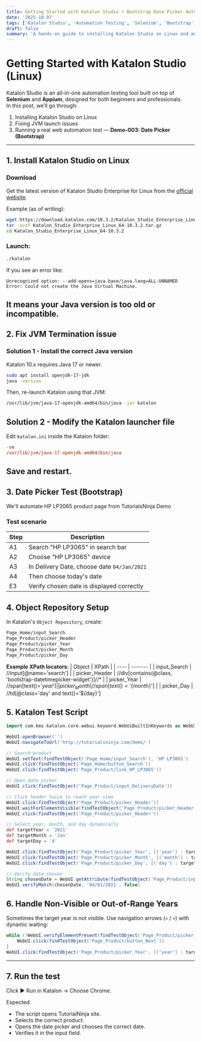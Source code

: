 ```yaml
---
title: Getting Started with Katalon Studio + Bootstrap Date Picker Automation (Demo-003)
date: '2025-10-07'
tags: ['Katalon Studio', 'Automation Testing', 'Selenium', 'Bootstrap', 'QA']
draft: false
summary: 'A hands-on guide to installing Katalon Studio on Linux and automating a real demo website with a Bootstrap date picker using dynamic XPath.'
---
```


# Getting Started with Katalon Studio (Linux)

Katalon Studio is an all-in-one automation testing tool built on top of **Selenium** and **Appium**, designed for both beginners and professionals.  
In this post, we’ll go through:

1. Installing Katalon Studio on Linux  
2. Fixing JVM launch issues  
3. Running a real web automation test — **Demo-003: Date Picker (Bootstrap)**

---

## 1. Install Katalon Studio on Linux

### Download

Get the latest version of Katalon Studio Enterprise for Linux from the [official website](https://katalon.com/download).

Example (as of writing):

```bash
wget https://download.katalon.com/10.3.2/Katalon_Studio_Enterprise_Linux_64-10.3.2.tar.gz
tar -xvzf Katalon_Studio_Enterprise_Linux_64-10.3.2.tar.gz
cd Katalon_Studio_Enterprise_Linux_64-10.3.2
```

### Launch:
```bash
./katalon
```

If you see an error like:
```psql
Unrecognized option: --add-opens=java.base/java.lang=ALL-UNNAMED
Error: Could not create the Java Virtual Machine.
```
It means your Java version is too old or incompatible.
---
## 2. Fix JVM Termination issue
### Solution 1 - Install the correct Java version
Katalon 10.x requires Java 17 or newer.
```bash
sudo apt install openjdk-17-jdk
java -version
```
Then, re-launch Katalon using that JVM:
```bash
/usr/lib/jvm/java-17-openjdk-amd64/bin/java -jar katalon
```
## Solution 2 - Modify the Katalon launcher file
Edit `katalon.ini` inside the Katalon folder:
```ini
-vm
/usr/lib/jvm/java-17-openjdk-amd64/bin/java
```
Save and restart.
---
## 3. Date Picker Test (Bootstrap)
We'll automate HP LP3065 product page from TutorialsNinja Demo
### Test scenario
| Step | Description |
| ---- | ----------- |
| A1 | Search "HP LP3065" in search bar |
| A2 | Choose "HP LP3065" device |
| A3 | In Delivery Date, choose date `04/Jan/2021` |
| A4 | Then choose today's date |
| E3 | Verify chosen date is displayed correctly |
## 4. Object Repository Setup
In Katalon's `Object Repository`, create:
```bash
Page_Home/input_Search
Page_Product/picker_Header
Page_Product/picker_Year
Page_Product/picker_Month
Page_Product/picker_Day
```
**Example XPath locators:**
| Object | XPath |
| ---- | ------- |
| input_Search | //input[@name='search'] |
| picker_Header | //div[contains(@class, 'bootstrap-datetimepicker-widget')]//* |
| picker_Year | //span[text()='${year}'] |
| picker_Month | //span[text()='${month}'] |
| picker_Day | //td[@class='day' and text()='${day}']
## 5. Katalon Test Script
```groovy
import com.kms.katalon.core.webui.keyword.WebUiBuiltInKeywords as WebUI

WebUI.openBrowser('')
WebUI.navigateToUrl('http://tutorialsninja.com/demo/')

// Search product
WebUI.setText(findTestObject('Page_Home/input_Search'), 'HP LP3065')
WebUI.click(findTestObject('Page_Home/button_Search'))
WebUI.click(findTestObject('Page_Product/link_HP_LP3065'))

// Open date picker
WebUI.click(findTestObject('Page_Product/input_DeliveryDate'))

// Click header twice to reach year view
WebUI.click(findTestObject('Page_Product/picker_Header'))
WebUI.waitForElementVisible(findTestObject('Page_Product/picker_Header'), 2)
WebUI.click(findTestObject('Page_Product/picker_Header'))

// Select year, month, and day dynamically
def targetYear = '2021'
def targetMonth = 'Jan'
def targetDay = '4'

WebUI.click(findTestObject('Page_Product/picker_Year', [('year') : targetYear]))
WebUI.click(findTestObject('Page_Product/picker_Month', [('month') : targetMonth]))
WebUI.click(findTestObject('Page_Product/picker_Day', [('day') : targetDay]))

// Verify date chosen
String chosenDate = WebUI.getAttribute(findTestObject('Page_Product/input_DeliveryDate'), 'value')
WebUI.verifyMatch(chosenDate, '04/01/2021', false)
```

## 6. Handle Non-Visible or Out-of-Range Years
Sometimes the target year is not visible.
Use navigation arrows (`<` / `>`) with dynamic waiting:
```groovy
while (!WebUI.verifyElementPresent(findTestObject('Page_Product/picker_Year', [('year') : targetYear]), 1, FailureHandling.OPTIONAL)) {
    WebUI.click(findTestObject('Page_Product/button_Next'))
}
WebUI.click(findTestObject('Page_Product/picker_Year', [('year') : targetYear]))
```

---
## 7. Run the test
Click ▶ Run in Katalon → Choose Chrome.

Expected:
 - The script opens TutorialNinja site.
 - Selects the correct product.
 - Opens the date picker and chooses the correct date.
 - Verifies it in the input field.
